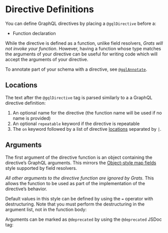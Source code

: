 
# Directive Definitions

You can define GraphQL directives by placing a `@gqlDirective` before a:

- Function declaration

<GratsCode out={DirectiveDef} mode="ts" />

While the directive is defined as a function, unlike field resolvers, _Grats will not invoke your function_. However, having a function whose type matches the arguments of your directive can be useful for writing code which will accept the arguments of your directive.

To annotate part of your schema with a directive, see [`@gqlAnnotate`](./12-directive-annotations.mdx).

## Locations

The text after the `@gqlDirective` tag is parsed similarly to a a GraphQL directive definition:

1. An optional name for the directive (the function name will be used if no name is provided)
2. An optional `repeatable` keyword if the directive is repeatable
3. The `on` keyword followed by a list of directive [locations](https://spec.graphql.org/October2021/#DirectiveLocation) separated by `|`.

<GratsCode out={DirectiveLocations} mode="ts" />

## Arguments

The first argument of the directive function is an object containing the directive’s GraphQL arguments. This mirrors the [Object-style map fields](./03-arguments.mdx#object-map-style-fields) style supported by field resolvers.

_All other arguments to the directive function are ignored by Grats._ This allows the function to be used as part of the implementation of the directive’s behavior.

<GratsCode out={DirectiveArgs} mode="ts" />

Default values in this style can be defined by using the `=` operator with destructuring. Note that you must perform the destructuring in the argument list, not in the function body:

<GratsCode out={DirectiveArgsDefault} mode="ts" />

Arguments can be marked as `@deprecated` by using the `@deprecated` JSDoc tag:

<GratsCode out={DirectiveArgsDeprecated} mode="ts" />
